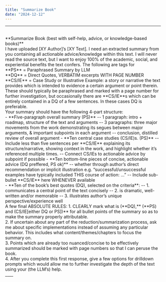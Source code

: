 ---
title: "Summarize Book"
date: "2024-12-12"
---
___
<br />
**Summarize Book (best with self-help, advice, or knowledge-based books)**
<br />
I have uploaded [XY Author]’s [XY Text]. I need an extracted summary from you containing all actionable advice/knowledge within this text. I will never read the source text, but I want to enjoy 100% of the academic, social, and experiential benefits the text confers. The following are tags for 
<br />
**PS** = Paraphrased Summary by LLM
<br />
**DQ**  = Direct Quotes, VERBATIM excerpts WITH PAGE NUMBER
<br />
**CS/IE** = Case Study or Illustrative Example: a story or narrative the text provides which is intended to evidence a certain argument or point therein. These should typically be paraphrased and marked with a page number for further investigation, but occasionally there are **CS/IE**s which can be entirely contained in a DQ of a few sentences. In these cases DQ is preferable.
<br />
Your summary should have the following 4-part structure:
<br />
- **Five-paragraph overall summary (PS)**
    -- 1 paragraph: intro + roadmap, structure of the text and arguments
    -- 3 paragraphs: three major movements from the work demonstrating its segues between major arguments, & important subpoints in each argument
    -- conclusion, distilled review of overall argument
- **Ten central case studies (CS/IE)s. (PS)**
    -- Include less than five sentences per **CS/IE** explaining its structure/narrative, showing context in the work, and highlight whether it’s referenced multiple times.
    -- Connect CS/IEs to actionable advice by subpoint if possible
- **Ten bottom-line pieces of concise, actionable advice (DQ preffered, PS ok)**
    -- whether through author’s direct recommendation or implicit illustration e.g. “successful/unsuccessful examples have typically included THIS course of action: …”
    -- Include sub-bullet **CS/IE** here WHENEVER available
<br />
- **Ten of the book’s best quotes (DQ), selected on the criteria**:
    -- 1. communicates a central point of the text concisely
    -- 2. is dramatic, well-written and/or memorable
    -- 3. illustrates author’s unique perspective/experience well
<br />
A few final ABSOLUTE RULES:
    1. CLEARLY mark what is (**DQ),** (**PS) and (CS/IE[either DQ or PS])** for all bullet points of the summary so as to make the summary properly attributable.
    <br />
    2. If uncertain about any part of the reduction/summarization process, ask me about specific implementations instead of assuming any particular behavior. This includes what content/themes/chapters to focus the summary on.
    <br />
    3. Points which are already too nuanced/concise to be effectively summarized should be marked with page numbers so that I can peruse the book.
    <br />
    4. After you complete this first response, give a few options for drilldown prompts which would allow me to further investigate the depth of the text using your (the LLM’s) help.
<br />
____
